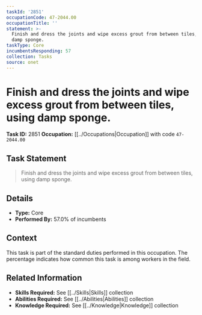 ```yaml
---
taskId: '2851'
occupationCode: 47-2044.00
occupationTitle: ''
statement: >-
  Finish and dress the joints and wipe excess grout from between tiles, using
  damp sponge.
taskType: Core
incumbentsResponding: 57
collection: Tasks
source: onet
---
```

# Finish and dress the joints and wipe excess grout from between tiles, using damp sponge.

**Task ID:** 2851
**Occupation:** [[../Occupations|Occupation]] with code `47-2044.00`

## Task Statement

> Finish and dress the joints and wipe excess grout from between tiles, using damp sponge.

## Details

- **Type:** Core
- **Performed By:** 57.0% of incumbents

## Context

This task is part of the standard duties performed in this occupation. The percentage indicates how common this task is among workers in the field.

## Related Information

- **Skills Required:** See [[../Skills|Skills]] collection
- **Abilities Required:** See [[../Abilities|Abilities]] collection
- **Knowledge Required:** See [[../Knowledge|Knowledge]] collection
